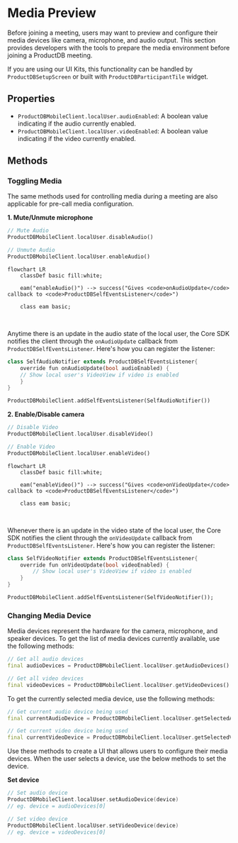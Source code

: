 # Media Preview

Before joining a meeting, users may want to preview and configure their media devices like camera, microphone, and audio output.
This section provides developers with the tools to prepare the media environment before joining a ProductDB meeting.

If you are using our UI Kits, this functionality can be handled by `ProductDBSetupScreen` or built with `ProductDBParticipantTile` widget.

## Properties

- `ProductDBMobileClient.localUser.audioEnabled`: A <span className="tag-orange">boolean</span> value indicating if the audio currently enabled.
- `ProductDBMobileClient.localUser.videoEnabled`: A <span className="tag-orange">boolean</span> value indicating if the video currently enabled.

## Methods

### Toggling Media

The same methods used for controlling media during a meeting are also applicable for pre-call media configuration.

**1. Mute/Unmute microphone**

```dart
// Mute Audio
ProductDBMobileClient.localUser.disableAudio()

// Unmute Audio
ProductDBMobileClient.localUser.enableAudio()

```

```mermaid
flowchart LR
    classDef basic fill:white;

    eam("enableAudio()") --> success("Gives <code>onAudioUpdate</code> callback to <code>ProductDBSelfEventsListener</code>")

    class eam basic;
```

<br />

Anytime there is an update in the audio state of the local user, the Core SDK notifies the client through the `onAudioUpdate` callback
from `ProductDBSelfEventsListener`. Here's how you can register the listener:

```dart
class SelfAudioNotifier extends ProductDBSelfEventsListener{
    override fun onAudioUpdate(bool audioEnabled) {
    // Show local user's VideoView if video is enabled
    }
}

ProductDBMobileClient.addSelfEventsListener(SelfAudioNotifier())
```

**2. Enable/Disable camera**

```dart
// Disable Video
ProductDBMobileClient.localUser.disableVideo()

// Enable Video
ProductDBMobileClient.localUser.enableVideo()
```

```mermaid
flowchart LR
    classDef basic fill:white;

    eam("enableVideo()") --> success("Gives <code>onVideoUpdate</code> callback to <code>ProductDBSelfEventsListener</code>")

    class eam basic;
```

<br />

Whenever there is an update in the video state of the local user, the Core SDK notifies the client through the `onVideoUpdate` callback
from `ProductDBSelfEventsListener`. Here's how you can register the listener:

```dart
class SelfVideoNotifier extends ProductDBSelfEventsListener{
    override fun onVideoUpdate(bool videoEnabled) {
        // Show local user's VideoView if video is enabled
    }
}

ProductDBMobileClient.addSelfEventsListener(SelfVideoNotifier());
```

### Changing Media Device

Media devices represent the hardware for the camera, microphone, and speaker devices. To get the list of media devices currently
available, use the following methods:

```dart
// Get all audio devices
final audioDevices = ProductDBMobileClient.localUser.getAudioDevices()

// Get all video devices
final videoDevices = ProductDBMobileClient.localUser.getVideoDevices()
```

To get the currently selected media device, use the following methods:

```dart
// Get current audio device being used
final currentAudioDevice = ProductDBMobileClient.localUser.getSelectedAudioDevice()

// Get current video device being used
final currentVideoDevice = ProductDBMobileClient.localUser.getSelectedVideoDevice()
```

Use these methods to create a UI that allows users to configure their media devices. When the user selects a device, use the below methods to set the device.

**Set device**

```kotlin
// Set audio device
ProductDBMobileClient.localUser.setAudioDevice(device)
// eg. device = audioDevices[0]

// Set video device
ProductDBMobileClient.localUser.setVideoDevice(device)
// eg. device = videoDevices[0]
```
